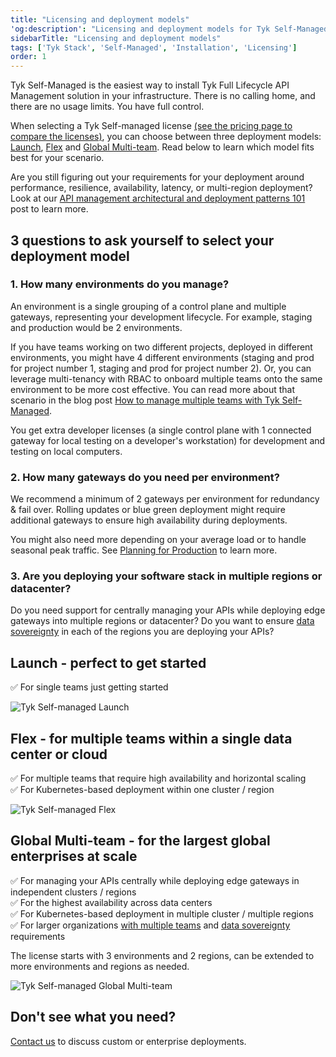 ```yaml
---
title: "Licensing and deployment models"
'og:description': "Licensing and deployment models for Tyk Self-Managed"
sidebarTitle: "Licensing and deployment models"
tags: ['Tyk Stack', 'Self-Managed', 'Installation', 'Licensing']
order: 1
---
```


Tyk Self-Managed is the easiest way to install Tyk Full Lifecycle API Management solution in your infrastructure. There is no calling home, and there are no usage limits. You have full control. 

When selecting a Tyk Self-managed license [(see the pricing page to compare the licenses)](https://tyk.io/price-comparison), you can choose between three deployment models: [Launch](/5.6/tyk-on-premises/licensing#launch---perfect-to-get-started), [Flex](/5.6/tyk-on-premises/licensing#flex---for-multiple-teams-within-a-single-data-center-or-cloud) and [Global Multi-team](/5.6/tyk-on-premises/licensing#global-multi-team---for-the-largest-global-enterprises-at-scale). Read below to learn which model fits best for your scenario. 

Are you still figuring out your requirements for your deployment around performance, resilience, availability, latency, or multi-region deployment? Look at our [API management architectural and deployment patterns 101](https://tyk.io/blog/res-api-management-architectural-and-deployment-patterns-101/) post to learn more. 

## 3 questions to ask yourself to select your deployment model

### 1. How many environments do you manage?

An environment is a single grouping of a control plane and multiple gateways, representing your development lifecycle. For example, staging and production would be 2 environments. 

If you have teams working on two different projects, deployed in different environments, you might have 4 different environments (staging and prod for project number 1, staging and prod for project number 2). Or, you can leverage multi-tenancy with RBAC to onboard multiple teams onto the same environment to be more cost effective. You can read more about that scenario in the blog post [How to manage multiple teams with Tyk Self-Managed](https://tyk.io/blog/easy-api-management-with-tyk-self-managed/).

You get extra developer licenses (a single control plane with 1 connected gateway for local testing on a developer's workstation) for development and testing on local computers. 

### 2. How many gateways do you need per environment?

We recommend a minimum of 2 gateways per environment for redundancy & fail over. Rolling updates or blue green deployment might require additional gateways to ensure high availability during deployments.

You might also need more depending on your average load or to handle seasonal peak traffic. See [Planning for Production](/5.6/planning-for-production) to learn more. 

### 3. Are you deploying your software stack in multiple regions or datacenter?

Do you need support for centrally managing your APIs while deploying edge gateways into multiple regions or datacenter? Do you want to ensure [data sovereignty](https://tyk.io/blog/strategies-for-dealing-with-data-sovereignty-at-scale/) in each of the regions you are deploying your APIs?

## Launch - perfect to get started

✅ For single teams just getting started

<img src="/img/diagrams/tyk-selfmanaged-launch.png" alt="Tyk Self-managed Launch" />

## Flex - for multiple teams within a single data center or cloud 

✅ For multiple teams that require high availability and horizontal scaling <br/>
✅ For Kubernetes-based deployment within one cluster / region 

<img src="/img/diagrams/tyk-selfmanaged-flex.png" alt="Tyk Self-managed Flex" />

## Global Multi-team - for the largest global enterprises at scale

✅ For managing your APIs centrally while deploying edge gateways in independent clusters / regions <br />
✅ For the highest availability across data centers <br />
✅ For Kubernetes-based deployment in multiple cluster / multiple regions <br />
✅ For larger organizations [with multiple teams](/5.6/tyk-multi-data-centre) and [data sovereignty](https://tyk.io/blog/strategies-for-dealing-with-data-sovereignty-at-scale/) requirements <br />

The license starts with 3 environments and 2 regions, can be extended to more environments and regions as needed.

<img src="/img/diagrams/tyk-selfmanaged-multiteam.png" alt="Tyk Self-managed Global Multi-team" />


##  Don't see what you need?

[Contact us](https://tyk.io/contact/) to discuss custom or enterprise deployments.
